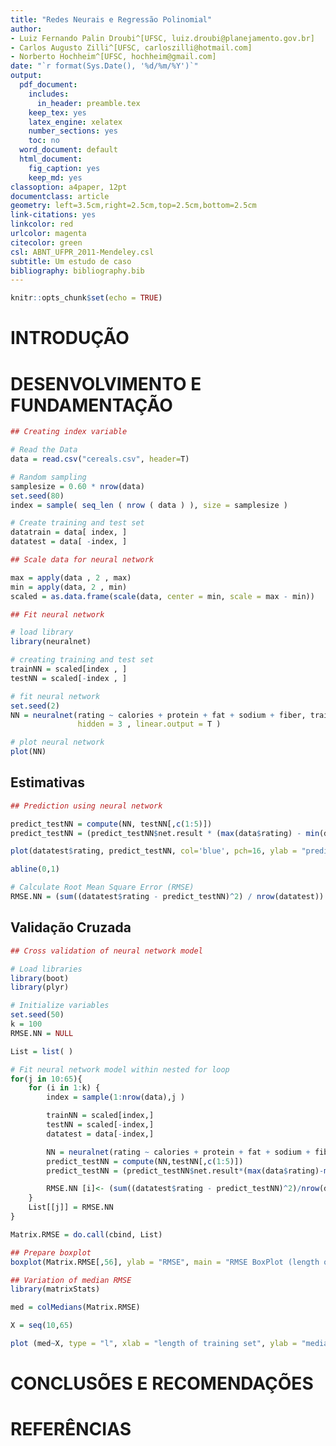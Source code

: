 ```yaml
---
title: "Redes Neurais e Regressão Polinomial"
author:
- Luiz Fernando Palin Droubi^[UFSC, luiz.droubi@planejamento.gov.br]
- Carlos Augusto Zilli^[UFSC, carloszilli@hotmail.com]
- Norberto Hochheim^[UFSC, hochheim@gmail.com]
date: "`r format(Sys.Date(), '%d/%m/%Y')`"
output:
  pdf_document:
    includes:
      in_header: preamble.tex
    keep_tex: yes
    latex_engine: xelatex
    number_sections: yes
    toc: no
  word_document: default
  html_document:
    fig_caption: yes
    keep_md: yes
classoption: a4paper, 12pt
documentclass: article
geometry: left=3.5cm,right=2.5cm,top=2.5cm,bottom=2.5cm
link-citations: yes
linkcolor: red
urlcolor: magenta
citecolor: green
csl: ABNT_UFPR_2011-Mendeley.csl
subtitle: Um estudo de caso
bibliography: bibliography.bib
---
```


```r
knitr::opts_chunk$set(echo = TRUE)
```

# INTRODUÇÃO

# DESENVOLVIMENTO E FUNDAMENTAÇÃO

```r
## Creating index variable 

# Read the Data
data = read.csv("cereals.csv", header=T)

# Random sampling
samplesize = 0.60 * nrow(data)
set.seed(80)
index = sample( seq_len ( nrow ( data ) ), size = samplesize )

# Create training and test set
datatrain = data[ index, ]
datatest = data[ -index, ]
```

```r
## Scale data for neural network

max = apply(data , 2 , max)
min = apply(data, 2 , min)
scaled = as.data.frame(scale(data, center = min, scale = max - min))
```

```r
## Fit neural network 

# load library
library(neuralnet)

# creating training and test set
trainNN = scaled[index , ]
testNN = scaled[-index , ]

# fit neural network
set.seed(2)
NN = neuralnet(rating ~ calories + protein + fat + sodium + fiber, trainNN, 
               hidden = 3 , linear.output = T )

# plot neural network
plot(NN)

```

## Estimativas

```r
## Prediction using neural network

predict_testNN = compute(NN, testNN[,c(1:5)])
predict_testNN = (predict_testNN$net.result * (max(data$rating) - min(data$rating))) + min(data$rating)

plot(datatest$rating, predict_testNN, col='blue', pch=16, ylab = "predicted rating NN", xlab = "real rating")

abline(0,1)

# Calculate Root Mean Square Error (RMSE)
RMSE.NN = (sum((datatest$rating - predict_testNN)^2) / nrow(datatest)) ^ 0.5
```

## Validação Cruzada

```r
## Cross validation of neural network model

# Load libraries
library(boot)
library(plyr)

# Initialize variables
set.seed(50)
k = 100
RMSE.NN = NULL

List = list( )

# Fit neural network model within nested for loop
for(j in 10:65){
    for (i in 1:k) {
        index = sample(1:nrow(data),j )

        trainNN = scaled[index,]
        testNN = scaled[-index,]
        datatest = data[-index,]

        NN = neuralnet(rating ~ calories + protein + fat + sodium + fiber, trainNN, hidden = 3, linear.output= T)
        predict_testNN = compute(NN,testNN[,c(1:5)])
        predict_testNN = (predict_testNN$net.result*(max(data$rating)-min(data$rating)))+min(data$rating)

        RMSE.NN [i]<- (sum((datatest$rating - predict_testNN)^2)/nrow(datatest))^0.5
    }
    List[[j]] = RMSE.NN
}

Matrix.RMSE = do.call(cbind, List)

## Prepare boxplot
boxplot(Matrix.RMSE[,56], ylab = "RMSE", main = "RMSE BoxPlot (length of traning set = 65)")

```

```r
## Variation of median RMSE 
library(matrixStats)

med = colMedians(Matrix.RMSE)

X = seq(10,65)

plot (med~X, type = "l", xlab = "length of training set", ylab = "median RMSE", main = "Variation of RMSE with length of training set")
```

# CONCLUSÕES E RECOMENDAÇÕES

# REFERÊNCIAS
